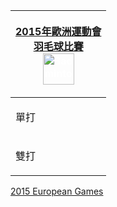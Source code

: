 {| style="float:right; clear:right; padding:0.3em; margin-left:15px; border:1px solid #B8C7D9; background:#f5faff; font-size:90%; line-height:1.5em"
|- style="background:#cedff2; text-align:center;"
!colspan=7|<span style="color:#FFFFFF;">[[2015年歐洲運動會]]<br>[[2015年歐洲運動會羽毛球比賽|羽毛球比賽]]<br/>[[Image:Badminton pictogram.svg|50px]]
|-
|單打
|&nbsp;
|[[2015年歐洲運動會羽毛球男子單打比賽|男單]]
|&nbsp;
|[[2015年歐洲運動會羽毛球女子單打比賽|女單]]
|&nbsp;
|
|-
|雙打
|&nbsp;
|[[2015年歐洲運動會羽毛球男子雙打比賽|男雙]]
|&nbsp;
|[[2015年歐洲運動會羽毛球女子雙打比賽|女雙]]
|&nbsp;
|[[2015年歐洲運動會羽毛球混合雙打比賽|混雙]]
|}<noinclude>
[[Category:羽球導航模板|2015 European Games]]
[[Category:2015年歐洲運動會羽毛球比賽| ]]
</noinclude>